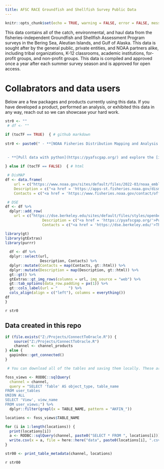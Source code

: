 ```yaml
---
title: AFSC RACE Groundfish and Shellfish Survey Public Data
---
```


```r
knitr::opts_chunk$set(echo = TRUE, warning = FALSE, error = FALSE, message = FALSE)
```

This data contains all of the catch, environmental, and haul data from the fisheries-independent Groundfish and Shellfish Assessment Program surveys in the Bering Sea, Aleutian Islands, and Gulf of Alaska. This data is sought after by the general public, private entities, and NOAA partners alike, including tribal organizations, K-12 classrooms, academic institutions, for-profit groups, and non-profit groups. This data is compiled and approved once a year after each summer survey season and is approved for open access. 

# Collabrators and data users

Below are a few packages and products currently using this data. If you have developed a product, performed an analysis, or exhibited this data in any way, reach out so we can showcase your hard work. 

```r

str0 <- ""
 # df <- ""

if (tocTF == TRUE)  { # github markdown
  
str0 <- paste0(" - **[NOAA Fisheries Distribution Mapping and Analysis Portal](https://apps-st.fisheries.noaa.gov/dismap)**; *[NOAA Fisheries Office of Science and Technology](https://www.fisheries.noaa.gov/contact/office-science-and-technology)*
               
               
 - **[Pull data with python](https://pyafscgap.org/) and explore the [in-browser visualization tool](https://app.pyafscgap.org/'). Reference their [example Python notebook](https://mybinder.org/v2/gh/SchmidtDSE/afscgap/main?urlpath=/tree/index.ipynb)**; *[The Eric and Wendy Schmidt Center for Data Science and the Environment at UC Berkeley](https://dse.berkeley.edu/), including sam.pottinger@berkeley.edu, ccmartinez@berkeley.edu, gzarpellon@berkeley.edu, and kkoy@berkeley.edu.* ")
  
} else if (tocTF == FALSE)  { # html

 # DisMAP
df <- data.frame(    
    url = c("https://www.noaa.gov/sites/default/files/2022-03/noaa_emblem_logo-2022.png"), 
    Description = c("<a href = 'https://apps-st.fisheries.noaa.gov/dismap'>NOAA Fisheries Distribution Mapping and Analysis Portal</a>"), 
    Contacts = c("<a href = 'https://www.fisheries.noaa.gov/contact/office-science-and-technology'>NOAA Fisheries Office of Science and Technology</a>"))

 # DSE
df <- df %>% 
  dplyr::add_row(
    url = c("https://dse.berkeley.edu/sites/default/files/styles/openberkeley_image_full/public/general/dse_logostack.png"), 
                 Description = c("<a href = 'https://pyafscgap.org/'>Pull data with python</a> and explore the <a href = 'https://app.pyafscgap.org/'>in-browser visualization tool</a>. Reference their <a href = 'https://mybinder.org/v2/gh/SchmidtDSE/afscgap/main?urlpath=/tree/index.ipynb'>example Python notebook</a>"), 
                 Contacts = c("<a href = 'https://dse.berkeley.edu/'>The Eric and Wendy Schmidt Center for Data Science and the Environment at UC Berkeley</a>; <a href = 'mailto: sam.pottinger@berkeley.edu'>Sam Pottinger</a>, <a href = 'mailto: ccmartinez@berkeley.edu'>Ciera Martinez</a>, <a href = 'mailto: gzarpellon@berkeley.edu'>Giulia Zarpellon</a>, and <a href = 'mailto: kkoy@berkeley.edu'>Kevin Koy</a>"))

library(gt)
library(gtExtras)
library(purrr)
  
  df <- df %>%
  dplyr::select(url, 
                Description, Contacts) %>%
  dplyr::mutate(Contacts = map(Contacts, gt::html)) %>%
  dplyr::mutate(Description = map(Description, gt::html)) %>%
  gt::gt() %>%
  gtExtras::gt_img_rows(columns = url, img_source = "web") %>%
  gt::tab_options(data_row.padding = px(1)) %>%
  gt::cols_label(url = "     ") %>%
  cols_align(align = c("left"), columns = everything())
df
}
```

`r str0`

## Data created in this repo

```r
if (file.exists("Z:/Projects/ConnectToOracle.R")) {
    source("Z:/Projects/ConnectToOracle.R")
    channel <- channel_products
} else {
  gapindex::get_connected()
}
```

```r
 # You can download all of the tables and saving them locally. These are all of the new tables for you to look through:

foss_views <- RODBC::sqlQuery(
  channel = channel,
  query = "SELECT 'Table' AS object_type, table_name
FROM user_tables
UNION ALL
SELECT 'View', view_name
FROM user_views;") %>% 
  dplyr::filter(grepl(x = TABLE_NAME, pattern = "AKFIN_"))

locations <- foss_views$TABLE_NAME

```

```r
for (i in 1:length(locations)) {
  print(locations[i])
  a <- RODBC::sqlQuery(channel, paste0("SELECT * FROM ", locations[i]))
  write.csv(x = a, file = here::here("data", paste0(locations[i], ".csv")))
}
```

```r
str00 <- print_table_metadata(channel, locations)
```

`r str00`

